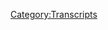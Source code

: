 {{Transcript
    | title         = [[50: Bohemian Grove...Ya Busted]]
    | caption       = [https://knowledgefight.libsyn.com/knowledge-fight-bohemian-groveya-busted Listen to this episode on Libsyn]
    | episodeNumber = [[50: Bohemian Grove...Ya Busted|50]]
    | length        = 00:29:45
}}

{{MessageBox
    | header     = Warning: Bot Generated Content
    | text       = This transcript was automatically generated by transcription software and likely contains many mistakes and misattributions. Please check the audio for definitive quotes, attribution, and context.
    | image      = N3yvass4myg91.webp
    | imagewidth = 50px
    | id         = warning
}}

{{TranscriptBlock
    | name      = Dan
    | timestamp = 00:00:00.000
    | text      = Andy in Kansas, you're on the air. Thanks for holding. Oh, Alex, I'm a first time caller. I'm a huge fan. I love your work. Hey, everybody. Welcome back to knowledge fight. I'm Dan. I'm Jordan. We're a couple dudes who like to sit around drink novelty beverages and talk a little bit about Alex Jones. We've got a little shorty episode for you here today. Oh, do we? Yep, got
}}

{{TranscriptBlock
    | name      = Jordan
    | timestamp = 00:00:18.000
    | text      = Alawite denying people the three hours that they generally love to sit through.
}}

{{TranscriptBlock
    | name      = Dan
    | timestamp = 00:00:23.000
    | text      = We are but we'll be back with another episode very shortly. But for today, I wanted to do a little bit of a special thing. A little bit of an Alex Jones. You busted?
}}

{{TranscriptBlock
    | name      = Jordan
    | timestamp = 00:00:32.000
    | text      = Oh, we got to fool you busted episode. So I don't know how much you rely on cheerleading for you. I just want you to succeed. Dan.
}}

{{TranscriptBlock
    | name      = Dan
    | timestamp = 00:00:39.000
    | text      = Thank you. I appreciate that. I like having someone on my team. I don't know. Jordan, how much do you know about Alex Jones his career?
}}

{{TranscriptBlock
    | name      = Jordan
    | timestamp = 00:00:48.000
    | text      = I know that he's been on since at the very least y2k. Sure. And he was, I think killed in the concentration camp at that old abandoned airport at Austin airport.
}}

{{TranscriptBlock
    | name      = Dan
    | timestamp = 00:01:03.000
    | text      = Yeah, absolutely. Okay. How did he do? The good. Survive the killing? Damn it. So he was on public access TV, which I've looked into us getting a public access TV show how'd it go? Turns out you got to pay a lot for courses Bucha. They make you pay like hundreds of dollars to take TV production classes. And they take like months to complete the ones you need in order to get on TV. But if we just shoot our own videos, they'll put the mic play them. So conceivably, we're
}}

{{TranscriptBlock
    | name      = Jordan
    | timestamp = 00:01:39.000
    | text      = gonna need we're gonna need a better studio than your bedroom.
}}

{{TranscriptBlock
    | name      = Dan
    | timestamp = 00:01:42.000
    | text      = So you guys would like to donate to the show. That money may go towards us making a TV show for public access, which would also be on YouTube. That's something we're considering that would be fucking awesome. In the spirit of Alex Jones as early career, we will do public access.
}}

{{TranscriptBlock
    | name      = Jordan
    | timestamp = 00:01:58.000
    | text      = I would know, I don't even care. I would love to do public access TV. So
}}

{{TranscriptBlock
    | name      = Dan
    | timestamp = 00:02:03.000
    | text      = we would like to do that. And I thank everybody who has donated and we really appreciate it. But if people want to throw down a little something, something we have some projects we want to work on. But anyway, Alex started in public access TV. Then his dentist father talked to one of his patients who was a radio executive and got him a radio job paid for his first AD, the American dream. Alex Jones, his first ad he bought your show, Alex Jones, his first ad that was a contingent part of him getting a radio show was his dad's dental practice. And so that's how he came into being. But he didn't really make it big outside of the Austin market where people thought he was kind of a crazy yeller, because he was yeah, he would go out that hasn't changed. He would go out in public with bull horns and make a big spectacle of himself and scream about banks and what have you, right, that was sort of his modus operandi. And because he was this crazy public figure. That's why Richard Linklater, who was an Austin filmmaker at the time, ended up putting him in waking life and then Scanner Darkly, a little bit down the road where he played characters, very similar to himself crazy. Street Preachers. in waking life. He's a guy yelling in a bullhorn, driving around in a car. And he's got a stretch for him, but he's yelling a bunch of stuff back then that I actually kind of cool with because they're all about human potential and stuff like that. He's screaming about how the indomitable spirit of humanity is great. He just leaves out all the globalists stuff is there
}}

{{TranscriptBlock
    | name      = Jordan
    | timestamp = 00:03:31.000
    | text      = and and I'm guessing, just going out on that on a limb here? No, no boner pills.
}}

{{TranscriptBlock
    | name      = Dan
    | timestamp = 00:03:38.000
    | text      = No boner pills. At this point. Dr. Group had not developed these. He was probably still getting his PhD and chiropractic at that point. Also, dude, I found a fucking episode where Anthony Gucci rd and Alex Jones have a little bit of a rap session about Doctor group's backstory. Oh boy, and it's fucking crazy. It's like a comic book. I'll give you I'll give you the brief version. Give
}}

{{TranscriptBlock
    | name      = Jordan
    | timestamp = 00:04:02.000
    | text      = me some broad strokes. Dr.
}}

{{TranscriptBlock
    | name      = Dan
    | timestamp = 00:04:03.000
    | text      = Group is a crazy Austin, not real doctor doctor. Like I actually think he's based out of Dallas.
}}

{{TranscriptBlock
    | name      = Jordan
    | timestamp = 00:04:10.000
    | text      = I'm not entirely sure you somewhere in Texas, Texas, Dr. Texas Nandakumar.
}}

{{TranscriptBlock
    | name      = Dan
    | timestamp = 00:04:13.000
    | text      = He has a place called the Global Healing Institute or whatever. A big Healing Center. Anyway, it's irrelevant. He has a PhD from a chiropractic school, which isn't a real PhD. And he has a bunch of other bullshit degrees on home. Homeopathic medicine. Yeah, that aren't real also, but he has a degree in magic but Anthony Gucci already and Alex have this chat about how Dr. Group is trying to make up for the evils of his father. Apparently abductor groups dad created a bunch of these things that are toxifying the atmosphere. Dr. Group, Dr. Group finds out about this and turns on his dad.
}}

{{TranscriptBlock
    | name      = Jordan
    | timestamp = 00:04:55.000
    | text      = No. No. So he has a Luke Skywalker situation.
}}

{{TranscriptBlock
    | name      = Dan
    | timestamp = 00:05:00.000
    | text      = Yeah, so he dedicates his life to creating products that undo the damage that his father has done. It's crazy. It's so crazy.
}}

{{TranscriptBlock
    | name      = Jordan
    | timestamp = 00:05:11.000
    | text      = So, so his dad was ostensibly a real scientist, probably. And he became a doctor of toner pill. Yeah, exact Boehner juice to defend against the toxicity in the atmosphere created by his evil scientist father.
}}

{{TranscriptBlock
    | name      = Dan
    | timestamp = 00:05:30.000
    | text      = Yeah, it's hard to tell from watching the clip. If this is stuff that they're making up for stuff that they that Dr. Group made up, or if they were smoking weed, with Dr. Group, and he just told them that they're like, Oh, he's so cool. He's so cool. Also, I found evidence from 2015 that Alex Jones is not lying about smoking weed once a year. What that came out in his divorce case, or that's a true thing. He said in court during the custody case that he smokes weed once a year. Now, I knew that I knew that I said the exact same thing and 2015 That's crazy. He says he smoked weed once a year to check in on it to see what's going on with it. See what it does to people. That's crazy. It's like, I don't like weed. Turns out I dry it. I don't like it. It's nuts. It's nuts. That that isn't something that just came out of his mouth. He's been saying that for years. So anyway, Doctor group. All right, point is he's not he's not selling boner pills in waking life. Yes. So that's how he sort of, you know, that's why he's in movies,
}}

{{TranscriptBlock
    | name      = Jordan
    | timestamp = 00:06:32.000
    | text      = right? But he's he's a fucking lunatic. And it's fun to listen to a fucking lunatic. Yeah.
}}

{{TranscriptBlock
    | name      = Dan
    | timestamp = 00:06:37.000
    | text      = But the reason that he ever broke through in conspiracy theory communities, and the reason that he got this elevated status as the champion of conspiracies, what made it really break was that he put out a video where he showed breaking into and infiltrating Bohemian Grove, right, in the hills of California. I believe it's in the north, the North Coast area. So anyway, that was in 2000. Allegedly, he infiltrated on July 15 2000. And he made the biggest fucking deal out of it. He made a video, started selling it. This is sort of the beginning of his documentary Empire started getting a lot of attention for it, because it was this mysterious place where powerful people go, and Alex Jones as he sells himself as the only person who's been able to break in, right. And the hallmark of it the big coup de gras is he got footage of the cremation of care ceremony, which is the most famous part of the video. It's the part that everyone who's seen it, it's parfait, remember, because the rest of it's fucking bullshit. It's a video of a giant stone owl, where they burn a figure in effigy. And he portrays it as a satanic ceremony where they're killing a baby. All this shit. Yeah. The realities of the actual ceremony are very different. But we'll get to that in a minute. He presented it as, like, Hey, I went in, snuck in. I went into the den of vipers secret agent style. I went in there with a camera, and I fucking got it. I got it. And they can't deny it. Right. Here's why he's busted.
}}

{{TranscriptBlock
    | name      = Jordan
    | timestamp = 00:08:23.000
    | text      = Oh, no, he's Boston. There's his entire career is based on a lie. Yes, that makes perfect sense. According to all the stuff I know about it. I've done
}}

{{TranscriptBlock
    | name      = Dan
    | timestamp = 00:08:32.000
    | text      = a bit of looking into the realities of the situation. And I'm here to say that I don't believe for a second his version of the story. Okay, at all. Okay, so I have posted and I'll put a link to this. I've posted links to some of the videos that are important to the evidence. Some people some internet sleuths have done some really good work on this. Okay. But the more important pieces are Alex Jones claims that he is the one who exposed Bohemian Grove and before that no one knew about and it was the shadowy place where really powerful elites went. And I would like to play this news report from 1981.
}}

{{TranscriptBlock
    | name      = Reporter 1 (50)
    | timestamp = 00:09:15.000
    | text      = Now a question What have Herbert Hoover Art Linkletter Jack London and Richard Nixon all had in common. They've all been members of the exclusive all male bohemian club in California, where every year at this time the elite from around the country get together for two and a half weeks of fun and games. Shepard has this special assignment report.
}}

{{TranscriptBlock
    | name      = Reporter 2 (50)
    | timestamp = 00:09:35.000
    | text      = More than 2000 members of San Francisco's exclusive and all male bohemian club at once again descended on Northern California 80s news. Yeah, we'll spend most of them are July in camped on some 2700 acres of pristine and privately owned redwood forest forest very much like this. The place is called Bohemian Grove and it's located just at miles north of San Francisco. The Grove is the Bohemian club summer retreat, and its facilities are hidden beneath lush forest canopy extending south from the banks of Sonoma County's Russian River. For more than a century, the camp has been a place for Clarion readings, guests from all across America gather to relax. Yeah, retreat is divided into
}}

{{TranscriptBlock
    | name      = Jordan
    | timestamp = 00:10:19.000
    | text      = it does there. There is a reason that we don't watch ABC news anymore, isn't there? Yeah, it goes on for Bohemian Grove walks down 30 miles from over here.
}}

{{TranscriptBlock
    | name      = Dan
    | timestamp = 00:10:28.000
    | text      = You know why? Because it has information in it. Yeah, no, it goes. It goes into it takes like, it's a five minute piece. There's footage inside the Bohemian Grove area. He talks to people. It's from Maine to Bohemian Grove. It's 19. Well, not well, like, oh,
}}

{{TranscriptBlock
    | name      = Jordan
    | timestamp = 00:10:43.000
    | text      = but people who are part of the Yeah, yeah, extensively.
}}

{{TranscriptBlock
    | name      = Dan
    | timestamp = 00:10:46.000
    | text      = And that's 19 years before Alex Jones broken. Wow. So that's one that's one piece that's taken away from his eye exposed this shit right there straight up on the news talking about how the elites go here. And
}}

{{TranscriptBlock
    | name      = Jordan
    | timestamp = 00:10:59.000
    | text      = this is from way back even when fucking Richard Nixon and Herbert Hoover could be involved with it. Yeah. So this has been going on for what? 70 years.
}}

{{TranscriptBlock
    | name      = Dan
    | timestamp = 00:11:07.000
    | text      = It started a long time ago. It started at like, 100 something years ago. I can't remember exactly.
}}

{{TranscriptBlock
    | name      = Jordan
    | timestamp = 00:11:13.000
    | text      = Also, the weird thing about 80s news is that they can just say all male, and that's fine. Yeah, like the Bohemian Grove, the all male club and everybody's like, yes. Good. We have one wonderful move on.
}}

{{TranscriptBlock
    | name      = Dan
    | timestamp = 00:11:27.000
    | text      = So more fascinating little pieces of Alex being completely wrong. Are that in 1989? Which, if you're counting is 11 years before Alex Jones broke in a journalist named Philip Weiss reporting for spy magazine infiltrated Bohemian Grove for six days. No shit, six days, he's just hanging out. I would like to read a couple of excerpts from his column. So this is from Philip Boyce's article and I quote, for me, the trick was getting in a guest card was out of the question. Club bylaws have stated that a member sponsors application, quote, shall not shall be in writing and shall contain full information for the guidance of the board in determining the merits and qualifications of the proposed guest. No. Section Eight article 18 was to find a screen for me and my attempts to get a job as a waiter or a valet and one of the camps failed. In the end, I entered by stealth. Some observers of the grove have warned that security was too good. They'd sniff me out immediately. I might last three hours before they put me in Santa Rosa jail for trespassing. Lowell Bergman, a producer with 60 minutes who used to hunt rabbits in the nearby hills remember to fire road leading into a site near the grandness Ville waste treatment plant, but said they'd spot me sneaking in. Others mentioned barbed wire and electronic monitoring devices and places where the grove abuts mount Rio and helicopters patrolling the ridge roads that traverse the 1000 foot hills and formed the groves perimeter.
}}

{{TranscriptBlock
    | name      = Jordan
    | timestamp = 00:12:53.000
    | text      = This is when we find out he just fucking walked in, isn't it one day,
}}

{{TranscriptBlock
    | name      = Dan
    | timestamp = 00:12:57.000
    | text      = I drove up to the front gate and got a daunting glimpse of what looked like the grove sheriff. a barrel like figure in a Smokey the Bear hat. A set of checkpoints on the Berlin Wall seem to stretch out behind him. But by then I'd made my connection. My driver was Mary more in Earth Mother type with long silvery blonde hair, who's the most active member of a distinctively California and left wing group called the Bohemian Grove Action Network, more agreed to help me get in providing me with a sort of underground railroad. She put at my service a mountain guide who demanded only that I keep the methods he devised for me confidential. He had a keen geographical sense. And a girlfriend who described a plan to seed magic crystals at the grove gates and make them open up have their own accord so the Native American drummers could walk in. We didn't do it that way. This guy's a great writer.
}}

{{TranscriptBlock
    | name      = Jordan
    | timestamp = 00:13:43.000
    | text      = It's fucking that's a great punch line. Yeah, we it's a great punch. I
}}

{{TranscriptBlock
    | name      = Dan
    | timestamp = 00:13:47.000
    | text      = didn't do it that way. But it turned out the grove security isn't quite what it's reputed to be the sociologists who had studied the place where right there was no real security. Yeah, so there's that.
}}

{{TranscriptBlock
    | name      = Jordan
    | timestamp = 00:14:00.000
    | text      = Okay, so the real security is the legend. That's what that's what the real security is
}}

{{TranscriptBlock
    | name      = Dan
    | timestamp = 00:14:05.000
    | text      = that well, yeah. Or probably a lot of security if you try and go into like through the direct front gate, right. But there's not like snipers posted? Of course not. So he like I said he stayed there for days, and just hung out and did all the stuff along with them. And one of the things that he said is that the key to his disguise was always have a drink in hand. Because everybody is drinking. Everyone's just drunk. There's people passed out in bushes, right. And so he just described it essentially as being a crazy, super powerful, rich people summer camp. Yeah. And we'll get we'll get back to that in a second. Like he had to have a reason to be there. Yeah, so here's what he did. My imposter included misrepresenting myself in conversation with other campers. And my story kept changing as I learned more about how life inside was organized. I said I was a guest of Bromley camp, where unsuitable visitors ended up at 33. I was one of the youngest bohemians, but I was welcome almost Just as a policy matter, quote, we looked around and saw we were becoming an old men's club, a member said explaining recent efforts efforts to recruit fresh blood. Being from New York was fine. The Grove limits retreat guests to out of staters, though clamoring by well connected Californians to visit the forest has resulted in the rise of the June spring Jinx weekend. Not sure what
}}

{{TranscriptBlock
    | name      = Jordan
    | timestamp = 00:15:20.000
    | text      = that means. I don't know what that means either.
}}

{{TranscriptBlock
    | name      = Dan
    | timestamp = 00:15:22.000
    | text      = I used my hands racist. I used my real name. No, no one out. No one inside acted suspicious, but paranoia about the grove seemed justified. And I brought along my own version of cyanide in are all a tranquilizer used by actors to counteract stage fright. One day a member asked if I was related to a bohemian named Jack Weiss. No, but I've heard a lot about him and I'd like to meet him. You can't he said he's dead. After that, I began working a dead West Coast relatives promise to have me out to the grove one summer into my shaggy dog story about an invitation. Very nice. So basically, he's in the mix. He's just hanging out with these people, and, and hanging out drinking with these superpowers. No one sniffs him out. He ends up bringing a camera on the last day because he's like, Oh, if I get kicked out, whatever, this is my last day here. Yeah, too late now. So yeah, he ends up too late now. Motherfuckers You can't catch me. He ends up hanging out with him. He goes to the cremation of care ceremony that Alex Jones videotapes and misrepresents as some sort of a satanic thing. The the reality of it is, is that the cremation of care ceremony is this thing, where you have all these super powerful people who have crazy stressful lives, it's much the same as like really rich people often go to dominate tricks is right to get the power taken away, rather have a symbolic power exchange. In the same way, these supers are
}}

{{TranscriptBlock
    | name      = Jordan
    | timestamp = 00:16:45.000
    | text      = somebody who's in control all the time, nothing is more tantalizing then losing that control.
}}

{{TranscriptBlock
    | name      = Dan
    | timestamp = 00:16:50.000
    | text      = Exactly. Yeah. And in this case, these people have such scrutinized lives and such stress that they go to this place where they can privately let loose, maybe do some gay stuff, get drunk all the time. Put on little musical numbers. Have people give speeches? And that's basically a lot of what goes on there. There's a lot of politics discussion that goes on now too much more than originally, it's a Borgia party. Yeah, yeah, more or less. So the cremation of care ceremony is where you have a manifestation of care who comes in which is this this what is burned in effigy eventually. And it is this, this, this idea of de stresses and the cares of the outside world. And they bring it in on a on a boat, a pontoon boat, to this ritual space in front of the giant owl of wisdom, the giant owl Moloch.
}}

{{TranscriptBlock
    | name      = Jordan
    | timestamp = 00:17:42.000
    | text      = God, I hate rich people. It's
}}

{{TranscriptBlock
    | name      = Dan
    | timestamp = 00:17:44.000
    | text      = voiced by Walter Cronkite. And so they have this ritualistic play wherein all of the cares of the outside world are burned in front of the this hour of wisdom. And it's only able to be burned by the everlasting flame. That never goes out throughout the entire weeks long. It's a bunch of rich people LARPing in a sex romp and a summer camp. Yeah, and I think it's fucking awesome. I
}}

{{TranscriptBlock
    | name      = Jordan
    | timestamp = 00:18:09.000
    | text      = think that sounds amazing. It sounds fucking stupid. But I want to I want to go and get shit faced.
}}

{{TranscriptBlock
    | name      = Dan
    | timestamp = 00:18:14.000
    | text      = I would go in a heartbeat. Yeah, could have gone at some point. I don't care that it's quote the fanciest goddamn thing Nixon has ever seen. That's a direct quote.
}}

{{TranscriptBlock
    | name      = Jordan
    | timestamp = 00:18:24.000
    | text      = That's a direct quote from Nixon. Yeah. It's a good thing. Alex Jones got in there to expose it.
}}

{{TranscriptBlock
    | name      = Dan
    | timestamp = 00:18:30.000
    | text      = Yeah. So those are two things that happened over a decade before Alex ostensibly allegedly revealed it to the brain. And that this guy, Philip Weiss, I really recommend it's a long read. But I recommend everybody reading his article here about his infiltration, because it's, first of all, he's a great writer.
}}

{{TranscriptBlock
    | name      = Jordan
    | timestamp = 00:18:49.000
    | text      = Yeah, clearly, he's got some he's got some chops.
}}

{{TranscriptBlock
    | name      = Dan
    | timestamp = 00:18:51.000
    | text      = It's pithy, it's witty, it's really great. And it's a really interesting window into sort of the reality of what the Bohemian club is more than Alex's satanic nonsense spouts.
}}

{{TranscriptBlock
    | name      = Jordan
    | timestamp = 00:19:02.000
    | text      = It's like if Hunter S Thompson didn't make up what he was talking about.
}}

{{TranscriptBlock
    | name      = Dan
    | timestamp = 00:19:07.000
    | text      = So the other problem that Alex Jones has, with his movie that he put out his documentary about breaking into Bohemian Grove, is that a couple people have done some really good analysis on it. And one question keeps jumping out and that is, why do all of the things that seem the craziest about Bohemian Grove? Why is none of that on camera? Why is that just Alex's narration over shots of trees and stuff like that. He talks about how he sees surveillance equipment everywhere, but he doesn't show wires going all around the trees as in show, none of that is on camera. Okay. He talks about seeing all sorts of things and none of it is presented within the documentary. Further. He says that he gets accosted by sheriff's on his way in to try and break And it's not on tape. He just says that it happened. There's no reason to believe that it actually happened. When you're making a documentary you really got to show and prove. Yeah, what you're doing. Yeah.
}}

{{TranscriptBlock
    | name      = Jordan
    | timestamp = 00:20:09.000
    | text      = Instead without Alex's strong suit instead, what
}}

{{TranscriptBlock
    | name      = Dan
    | timestamp = 00:20:11.000
    | text      = they do have is shaky footage of trees when he's allegedly hiking to break into the camp. Yeah,
}}

{{TranscriptBlock
    | name      = Jordan
    | timestamp = 00:20:19.000
    | text      = he made the Blair Witch Project,
}}

{{TranscriptBlock
    | name      = Dan
    | timestamp = 00:20:20.000
    | text      = basically. Yeah, it's found footage. Yeah, exactly. The other problem is, he's walking around in these trees, and then it cuts. And it says half an hour later, to try and create the illusion that he hiked around in the woods. So far, he walks so far this awesome video that I've linked to here on a knowledge by.com. Like I said, I'll post the link. This guy took Google Maps, and found the spots exactly where Alex was.
}}

{{TranscriptBlock
    | name      = Jordan
    | timestamp = 00:20:48.000
    | text      = Sometimes I love the internet. It's so amazing. Sometimes I love the internet.
}}

{{TranscriptBlock
    | name      = Dan
    | timestamp = 00:20:52.000
    | text      = Basically, what he ended up doing in that alleged half hour is walked about 50 feet. He made almost like the area that he would have to walk to get to where he says he ends up this parking lot this parking area where he ends up and gets picked up by a shuttle. What is so close to the external road? There's no way that it would take half an hour cheese even with his bloated out of shape ass right? There's no way it's just literally impossible. The only explanation? He got an in he got a guest pass. No. Oh, I don't know if that's possible. A lot of conspiracy theorists think that. Yeah. A lot of weirdos on the internet are like, obviously, it's because he's part of the globalists, that makes perfect sense. And he was just there because they wanted to expose it perfect, right? The more likely reality is if that half hour delay did happen. It's Alex Jones took a nap. It's Alex Jones fucking psyching himself out in the middle of the woods. Yeah, he's like, he's afraid to try and break it. Right. That's possible. And that's why it's cut. Yeah. The other possibility is he wants to present it as it's super hard to get in. But as Philip Weiss experience, it's really not those kind of walk in. Yeah. And so I don't think he necessarily had a pass, or someone who is like you get in or whatever. Yeah, I think that the shuttle that shows up doesn't check people's IDs unnecessarily. So if you're in the Bohemian Grove parking area, which is clearly accessible, and really, as these Google maps show, not far from the road, right? If you're in there, they just pick you up and take you in. Hmm, because it's just a shuttle that runs consistently. So he gets in there. It's like an airport shuttle. Yeah. So the other problem is, if you look at it, it's it's laid out when he gets picked up by the shuttle. And then there's not a whole lot that goes on. And then he has footage of the cremation of care ceremony. And it's pitch black. It's just completely dark out. Right. So he's been hanging out. He must have Yeah, and none of that footage is shown. He just tells you what has happened. He's like, I went to this place, this place and this place, right? And then, bam, it's super dark out. It's the dead of night. And then they don't show how they leave. Hmm. So
}}

{{TranscriptBlock
    | name      = Jordan
    | timestamp = 00:23:07.000
    | text      = so his entire career is built on something that people have already done. Yeah. And is clearly edited in a way that is manipulative, exactly. The most likely most likely didn't even really
}}

{{TranscriptBlock
    | name      = Dan
    | timestamp = 00:23:21.000
    | text      = matter. The most likely scenario is that it's I imagine maybe security's beefed up now, just because the horrifying world we live in, right, but this is pre 911. This was in 2000. Yeah. So I can even still steal a plane back then. Yeah, multiple. I think that they're like, here's my, like, real world scenario of what I think happened. He knew that this was a very opportunistic way he could make a name for himself, because he wasn't cutting it as a local conspiracy guy course. And so he maybe read Philip wises article, maybe he knew about the Grove, from these news reports that do exist from the past, right? And so I mean, why he'd have to go all the way to California from Texas. It's a big trip through he has to get something out of it, of course, so he knows he can sneak in pretty easily, but he has to present it as really difficult. Because otherwise this isn't the Secret Sacred Space that he's broken into. It's just you went to these old dudes gay camp. Yeah, enjoy it. So he gets in. And there's nothing nefarious maybe is
}}

{{TranscriptBlock
    | name      = Jordan
    | timestamp = 00:24:26.000
    | text      = in even better. Like that's an even better thing. If you just catch
}}

{{TranscriptBlock
    | name      = Dan
    | timestamp = 00:24:30.000
    | text      = Nixon bang and a dude, but it doesn't feed his globalist narrative. No, of course not. And that would be crazy. If you put that out. That would be fucking that'd be problematic as a documentary. So he knows that he can get in easily he gets in and when he's inside, there's not all that crazy shit happening. So people drinking a ton, right? And so he he narrates what he wants the audience to think happened, which isn't what happened. He just wandered around. People probably like, what's going on here? He's drinking. I don't know that it's fucking Alex Jones because he's not a media figure at this time. Right? So they he just blends in a bunch of drunk people. He sees the cremation of care ceremony. And it does if you don't know what it is, it does look fucking weird. It's a bunch of people in cloaks Brian something and I know what it is, and it's still weird. Oh, it's fucking weird.
}}

{{TranscriptBlock
    | name      = Jordan
    | timestamp = 00:25:20.000
    | text      = It's not like, knowledge has changed my ability to be like, fucking what? But
}}

{{TranscriptBlock
    | name      = Dan
    | timestamp = 00:25:25.000
    | text      = it's weird on the same level that taking communion is weird. Yeah, that sort of thing. Everything out of that makes dark and weird. You're eating the body of what are you doing your flesh and blood? Yeah. Anyway, it's good stuff. So he goes in. He's like, Oh, yeah, I can twist this right. And so we twist it into a fucking satanic thing. Never wrestles with the fact that he's lying. And then it's perfect.
}}

{{TranscriptBlock
    | name      = Jordan
    | timestamp = 00:25:51.000
    | text      = Another subtitle to the Alex Jones biography. Never wrestles with the fact that he's lying.
}}

{{TranscriptBlock
    | name      = Dan
    | timestamp = 00:25:56.000
    | text      = It's perfect, though, because you have all of these powerful people who do go there. It is a real social club that tons of elites in business and politics go to right. And if you can use that as a way to connect with them all in some sort of shadowy evil organization, satanic shit. Scar is born. Exactly. And unfortunately, upon scrutiny, none of it matches up. None of it is real. Alex, you're busted.
}}

{{TranscriptBlock
    | name      = Jordan
    | timestamp = 00:26:27.000
    | text      = Man, it makes? Oh, yes.
}}

{{TranscriptBlock
    | name      = Dan
    | timestamp = 00:26:30.000
    | text      = I want to give this caveat to the busting. Okay,
}}

{{TranscriptBlock
    | name      = Jordan
    | timestamp = 00:26:34.000
    | text      = so All right. Alex Jones in Alex, Ian 90%. Busted.
}}

{{TranscriptBlock
    | name      = Dan
    | timestamp = 00:26:38.000
    | text      = He claims that a lot of the reason that there's not a footage of a bunch of stuff is because he's using one hour tapes, one hour long tapes. Sure. So but even if that's true, there's at least like there have to be 20 Something hours of footage that wasn't used in the course. So Alex, you can be on busted.
}}

{{TranscriptBlock
    | name      = Jordan
    | timestamp = 00:26:59.000
    | text      = If you release the release, the footage released the raw tapes. Yeah. And hopefully you did it on VHS. Because beta max players are really hard to find. Yes,
}}

{{TranscriptBlock
    | name      = Dan
    | timestamp = 00:27:08.000
    | text      = I'm willing to believe you. I mean, not about the stuff like the conclusions you draw about the Satanism and stuff. Also not willing to believe you about you exposing it because we have documented evidence of yours before you going in it being out very public thing. But I'm willing to believe that you broke in if you will release the full tapes, which you won't do. Because you're a liar. And you're a propagandist.
}}

{{TranscriptBlock
    | name      = Jordan
    | timestamp = 00:27:29.000
    | text      = And also because you don't listen to the show. No, that's true. And you
}}

{{TranscriptBlock
    | name      = Dan
    | timestamp = 00:27:33.000
    | text      = faked the thing that made you famous, that adulation?
}}

{{TranscriptBlock
    | name      = Jordan
    | timestamp = 00:27:36.000
    | text      = That is such a perfect origin story for this inveterate unending monstrous liar.
}}

{{TranscriptBlock
    | name      = Dan
    | timestamp = 00:27:43.000
    | text      = Well, you find out that this is probably a lie. And that's like, oh, yeah, checks out, you find out that his dad bought him a radio show. It's like no checks out,
}}

{{TranscriptBlock
    | name      = Jordan
    | timestamp = 00:27:50.000
    | text      = you find out that his mom kicked them off of her knee when he was six
}}

{{TranscriptBlock
    | name      = Dan
    | timestamp = 00:27:54.000
    | text      = checks out. Yep. All the past checks out, but not the way he wants it to.
}}

{{TranscriptBlock
    | name      = Jordan
    | timestamp = 00:27:57.000
    | text      = And Alex, if you are listening, I want to know,
}}

{{TranscriptBlock
    | name      = Dan
    | timestamp = 00:28:02.000
    | text      = I always would you like to be a policy walk?
}}

{{TranscriptBlock
    | name      = Jordan
    | timestamp = 00:28:04.000
    | text      = Did you kill your dog knock? You got to tell us Yeah.
}}

{{TranscriptBlock
    | name      = Dan
    | timestamp = 00:28:09.000
    | text      = And release the tapes and release the
}}

{{TranscriptBlock
    | name      = Jordan
    | timestamp = 00:28:11.000
    | text      = tapes of you murdering your dog dog. Anyways, I think that means
}}

{{TranscriptBlock
    | name      = Dan
    | timestamp = 00:28:18.000
    | text      = Hey, what's going on?
}}

{{TranscriptBlock
    | name      = Jordan
    | timestamp = 00:28:20.000
    | text      = This is this is Jordan fool. Watch.
}}

{{TranscriptBlock
    | name      = Dan
    | timestamp = 00:28:23.000
    | text      = That was Walter Cronkite.
}}

{{TranscriptBlock
    | name      = Dan
    | timestamp = 00:28:29.000
    | text      = So anyway, we'll be back with a full episode very shortly. But for now you can find us at knowledge fight.com
}}

{{TranscriptBlock
    | name      = Jordan
    | timestamp = 00:28:35.000
    | text      = We love you and join the policy wonks. Follow us on At knowledge underscore fight on Twitter, each one teach one tell your friends. You know, look us up on iTunes. Leave us a review that way more people can find us. And if you'd like to become a policy wonk,
}}

{{TranscriptBlock
    | name      = Dan
    | timestamp = 00:28:51.000
    | text      = you may and please if you if you're considering donating, we are. We're serious about trying to start a public access TV. We actually really are I want to do that. We need funding for it. Because I don't think either of us have a good camera. We need to set up this desk in some way. Yeah, it's minimal expenses, but it's stuff I can't handle. Right. So if you'd like to donate, we'll be going towards that. Anyway, Jordan.
}}

{{TranscriptBlock
    | name      = Jordan
    | timestamp = 00:29:17.000
    | text      = Hey, you know, I know the Bohemian Grove thing. Really? That kind of narrative is dead. That story is dead. Yeah. Can I ask you a question?
}}

{{TranscriptBlock
    | name      = Dan
    | timestamp = 00:29:27.000
    | text      = Is it about a potential member of where he
}}

{{TranscriptBlock
    | name      = Jordan
    | timestamp = 00:29:29.000
    | text      = grew? I think it might be. Actually my real question is how's John Rapoport doing
}}

{{TranscriptBlock
    | name      = Andy In Kansas
    | timestamp = 00:29:34.000
    | text      = he still loves Andy in Kansas, you're on the air. Thanks for holding. Well, Alex, I'm a first time caller. I'm a huge fan. I love your work.
}}

[[Category:Transcripts]]
